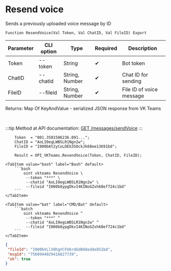 ﻿---
sidebar_position: 7
description: Resend voice and other functions to work with VKTeams in the Open Integration Package, a free open-source integration library for 1C:Enterprise 8, OneScript and CLI
keywords: [1C, 1С, 1С:Enterprise, 1С:Enterprise 8.3, API, Integration, Services, Exchange, OneScript, CLI, VKTeams]
---


# Resend voice
 Sends a previously uploaded voice message by ID



`Function ResendVoice(Val Token, Val ChatID, Val FileID) Export`

  | Parameter | CLI option | Type | Required | Description |
  |-|-|-|-|-|
  | Token | --token | String | &#x2714; | Bot token |
  | ChatID | --chatid | String, Number | &#x2714; | Chat ID for sending |
  | FileID | --fileid | String, Number | &#x2714; | File ID of voice message |

  
  Returns:  Map Of KeyAndValue - serialized JSON response from VK Teams

<br/>

:::tip
Method at API documentation: [GET /messages/sendVoice](https://teams.vk.com/botapi/#/messages/get_messages_sendVoice)
:::
<br/>


```bsl title="1C:Enterprise/OneScript code example"
    Token  = "001.3501506236.091...";
    ChatID = "AoLI0egLWBSLR1Ngn2w";
    FileID = "I000bAt2yCoLDEb3SOckJk68ee13691bd";

    Result = OPI_VKTeams.ResendVoice(Token, ChatID, FileID);
```
 

 <Tabs>
  
    <TabItem value="bash" label="Bash" default>
        ```bash
            oint vkteams ResendVoice \
             --token "***" \
             --chatid "AoLI0egLWBSLR1Ngn2w" \
             --fileid "I000b8ypgDkvI4KINoGZxh68ef724c1bd"
        ```
    </TabItem>
  
    <TabItem value="bat" label="CMD/Bat" default>
        ```batch
            oint vkteams ResendVoice ^
             --token "***" ^
             --chatid "AoLI0egLWBSLR1Ngn2w" ^
             --fileid "I000b8ypgDkvI4KINoGZxh68ef724c1bd"
        ```
    </TabItem>
</Tabs>


```json title="Result"
{
 "fileId": "I000bVLlX0hgVCFU6rdGd868edde851bd",
 "msgId": "7560944029416827739",
 "ok": true
}
```
